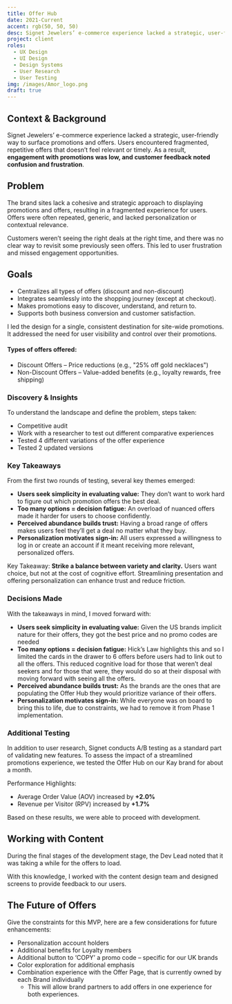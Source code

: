 ```yaml
---
title: Offer Hub
date: 2021-Current
accent: rgb(50, 50, 50)
desc: Signet Jewelers’ e-commerce experience lacked a strategic, user-friendly way to surface promotions and offers.
project: client
roles:
  - UX Design
  - UI Design
  - Design Systems
  - User Research
  - User Testing
img: /images/Amor_logo.png
draft: true
---
```


## Context & Background

Signet Jewelers’ e-commerce experience lacked a strategic, user-friendly way to surface promotions and offers. Users encountered fragmented, repetitive offers that doesn’t feel relevant or timely. As a result, **engagement with promotions was low, and customer feedback noted confusion and frustration**.

## Problem

The brand sites lack a cohesive and strategic approach to displaying promotions and offers, resulting in a fragmented experience for users. Offers were often repeated, generic, and lacked personalization or contextual relevance. 

Customers weren’t seeing the right deals at the right time, and there was no clear way to revisit some previously seen offers. This led to user frustration and missed engagement opportunities.

## Goals

- Centralizes all types of offers (discount and non-discount)
- Integrates seamlessly into the shopping journey (except at checkout).
- Makes promotions easy to discover, understand, and return to.
- Supports both business conversion and customer satisfaction.

I led the design for a single, consistent destination for site-wide promotions. It addressed the need for user visibility and control over their promotions.

#### Types of offers offered:
- Discount Offers – Price reductions (e.g., "25% off gold necklaces")
- Non-Discount Offers – Value-added benefits (e.g., loyalty rewards, free shipping)

### Discovery & Insights

To understand the landscape and define the problem, steps taken:
- Competitive audit
- Work with a researcher to test out different comparative experiences
- Tested 4 different variations of the offer experience
- Tested 2 updated versions

### Key Takeaways

From the first two rounds of testing, several key themes emerged:
- **Users seek simplicity in evaluating value:** They don’t want to work hard to figure out which promotion offers the best deal.
- **Too many options = decision fatigue:** An overload of nuanced offers made it harder for users to choose confidently.
- **Perceived abundance builds trust:** Having a broad range of offers makes users feel they’ll get a deal no matter what they buy.
- **Personalization motivates sign-in:** All users expressed a willingness to log in or create an account if it meant receiving more relevant, personalized offers.

Key Takeaway: **Strike a balance between variety and clarity.** Users want choice, but not at the cost of cognitive effort. Streamlining presentation and offering personalization can enhance trust and reduce friction.

### Decisions Made

With the takeaways in mind, I moved forward with:
- **Users seek simplicity in evaluating value:** Given the US brands implicit nature for their offers, they got the best price and no promo codes are needed
- **Too many options = decision fatigue:** Hick’s Law highlights this and so I limited the cards in the drawer to 6 offers before users had to link out to all the offers. This reduced cognitive load for those that weren’t deal seekers and for those that were, they would do so at their disposal with moving forward with seeing all the offers.
- **Perceived abundance builds trust:** As the brands are the ones that are populating the Offer Hub they would prioritize variance of their offers. 
- **Personalization motivates sign-in:** While everyone was on board to bring this to life, due to constraints, we had to remove it from Phase 1 implementation.

### Additional Testing

In addition to user research, Signet conducts A/B testing as a standard part of validating new features. To assess the impact of a streamlined promotions experience, we tested the Offer Hub on our Kay brand for about a month. 

Performance Highlights:
- Average Order Value (AOV) increased by **+2.0%**
- Revenue per Visitor (RPV) increased by **+1.7%**

Based on these results, we were able to proceed with development.

## Working with Content

During the final stages of the development stage, the Dev Lead noted that it was taking a while for the offers to load. 

With this knowledge, I worked with the content design team and designed screens to provide feedback to our users.

## The Future of Offers

Give the constraints for this MVP, here are a few considerations for future enhancements:
- Personalization account holders
- Additional benefits for Loyalty members
- Additional button to ‘COPY’ a promo code – specific for our UK brands
- Color exploration for additional emphasis
- Combination experience with the Offer Page, that is currently owned by each Brand individually
    - This will allow brand partners to add offers in one experience for both experiences.